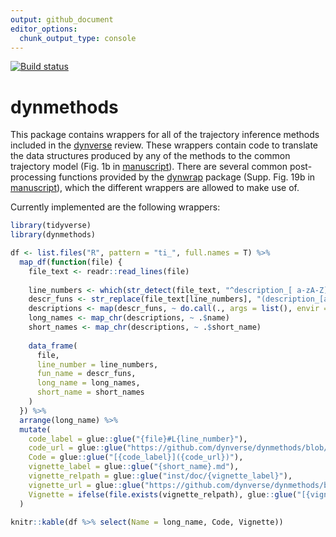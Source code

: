 ```yaml
---
output: github_document
editor_options: 
  chunk_output_type: console
---
```


<!-- README.md is generated from README.Rmd. Please edit that file -->

[![Build status](https://travis-ci.org/dynverse/dynmethods.svg?branch=master)](https://travis-ci.org/dynverse/dynmethods)

# dynmethods
This package contains wrappers for all of the trajectory inference methods included in the [dynverse](https://www.github.com/dynverse/dynverse) review. 
These wrappers contain code to translate the data structures produced by any of the methods to the common trajectory model (Fig. 1b in [manuscript](https://www.biorxiv.org/content/early/2018/03/05/276907)). 
There are several common post-processing functions provided by the [dynwrap](https://www.github.com/dynverse/dynwrap) package 
(Supp. Fig. 19b in [manuscript](https://www.biorxiv.org/content/early/2018/03/05/276907)), which the different wrappers are allowed to make use of.

Currently implemented are the following wrappers:

```r
library(tidyverse)
library(dynmethods)

df <- list.files("R", pattern = "ti_", full.names = T) %>% 
  map_df(function(file) {
    file_text <- readr::read_lines(file)
    
    line_numbers <- which(str_detect(file_text, "^description_[ a-zA-Z]*<- function"))
    descr_funs <- str_replace(file_text[line_numbers], "(description_[a-zA-Z]*) <- .*", "\\1")
    descriptions <- map(descr_funs, ~ do.call(., args = list(), envir = asNamespace("dynmethods")))
    long_names <- map_chr(descriptions, ~ .$name)
    short_names <- map_chr(descriptions, ~ .$short_name)
    
    data_frame(
      file, 
      line_number = line_numbers,
      fun_name = descr_funs,
      long_name = long_names,
      short_name = short_names
    )
  }) %>% 
  arrange(long_name) %>% 
  mutate(
    code_label = glue::glue("{file}#L{line_number}"),
    code_url = glue::glue("https://github.com/dynverse/dynmethods/blob/master/{code_label}"),
    Code = glue::glue("[{code_label}]({code_url})"),
    vignette_label = glue::glue("{short_name}.md"),
    vignette_relpath = glue::glue("inst/doc/{vignette_label}"),
    vignette_url = glue::glue("https://github.com/dynverse/dynmethods/blob/master/{vignette_relpath}"),
    Vignette = ifelse(file.exists(vignette_relpath), glue::glue("[{vignette_label}]({vignette_url})"), "")
  )

knitr::kable(df %>% select(Name = long_name, Code, Vignette))

```
